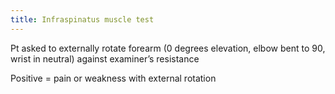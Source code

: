 ```yaml
---
title: Infraspinatus muscle test
---
```



Pt asked to externally rotate forearm (0 degrees elevation, elbow bent to 90, wrist in neutral) against examiner’s resistance

Positive = pain or weakness with external rotation 